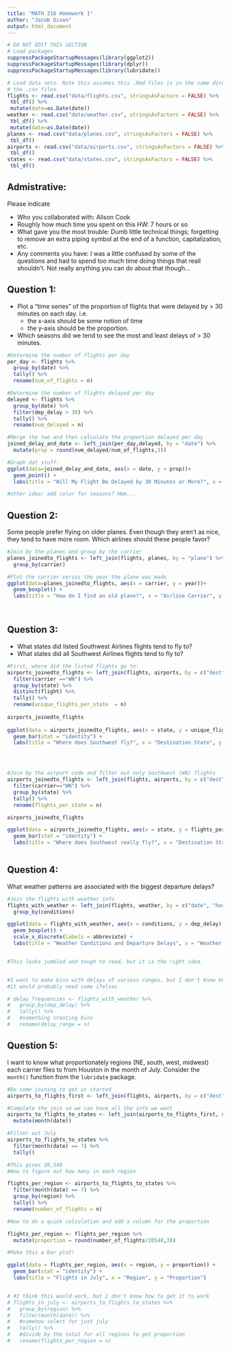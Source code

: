 ```yaml
---
title: "MATH 216 Homework 1"
author: "Jacob Dixon"
output: html_document
---
```


```r
# DO NOT EDIT THIS SECTION
# Load packages
suppressPackageStartupMessages(library(ggplot2))
suppressPackageStartupMessages(library(dplyr))
suppressPackageStartupMessages(library(lubridate))
```
```r
# Load data sets. Note this assumes this .Rmd files is in the same directory as
# the .csv files.
flights <- read.csv("data/flights.csv", stringsAsFactors = FALSE) %>% 
 tbl_df() %>%
 mutate(date=as.Date(date))
weather <- read.csv("data/weather.csv", stringsAsFactors = FALSE) %>% 
 tbl_df() %>%
 mutate(date=as.Date(date))
planes <- read.csv("data/planes.csv", stringsAsFactors = FALSE) %>% 
 tbl_df()
airports <- read.csv("data/airports.csv", stringsAsFactors = FALSE) %>% 
 tbl_df()
states <- read.csv("data/states.csv", stringsAsFactors = FALSE) %>% 
 tbl_df()
```





## Admistrative:

Please indicate

* Who you collaborated with: Alison Cook
* Roughly how much time you spent on this HW: 7 hours or so
* What gave you the most trouble: Dumb little technical things; forgetting to remove an extra piping symbol at the end of a function, capitalization, etc. 
* Any comments you have: I was a little confused by some of the questions and had to spend too much time doing things that reall shouldn't. Not really anything you can do about that though...





## Question 1:

* Plot a "time series" of the proportion of flights that were delayed by > 30 minutes on each day.  i.e.
    + the x-axis should be some notion of time
    + the y-axis should be the proportion.
* Which seasons did we tend to see the most and least delays of > 30 minutes.

```r

#Determine the number of flights per day
per_day <- flights %>% 
  group_by(date) %>% 
  tally() %>% 
  rename(num_of_flights = n)

#Determine the number of flights delayed per day
delayed <- flights %>% 
  group_by(date) %>% 
  filter(dep_delay > 30) %>% 
  tally() %>% 
  rename(num_delayed = n)

#Merge the two and then calculate the proportion delayed per day
joined_delay_and_date <- left_join(per_day,delayed, by = "date") %>% 
  mutate(prop = round(num_delayed/num_of_flights,3))

#Graph dat stuff. 
ggplot(data=joined_delay_and_date, aes(x = date, y = prop))+
  geom_point() +
  labs(title = "Will My Flight Be Delayed by 30 Minutes or More?", x = "Date", y = "Proportion of Delayed Flights")

#other idea: add color for seasons? Hmm...

```



## Question 2:

Some people prefer flying on older planes.  Even though they aren't as nice,
they tend to have more room.  Which airlines should these people favor?

```r

#Join by the planes and group by the carrier
planes_joinedto_flights <- left_join(flights, planes, by = "plane") %>% 
  group_by(carrier)

#Plot the carrier versus the year the plane was made 
ggplot(data=planes_joinedto_flights, aes(x = carrier, y = year))+
  geom_boxplot() +
  labs(title = "How do I find an old plane?", x = "Airline Carrier", y = "Year the aircraft was built")

  

```







## Question 3:

* What states did listed Southwest Airlines flights tend to fly to?
* What states did all Southwest Airlines flights tend to fly to?


```r

#First, where did the listed flights go to:
airports_joinedto_flights <- left_join(flights, airports, by = c("dest" = "iata")) %>% 
  filter(carrier =="WN") %>% 
  group_by(state) %>% 
  distinct(flight) %>% 
  tally() %>% 
  rename(unique_flights_per_state  = n)
  
airports_joinedto_flights
 
ggplot(data = airports_joinedto_flights, aes(x = state, y = unique_flights_per_state)) +
  geom_bar(stat = "identity") +
  labs(title = "Where does Southwest fly?", x = "Destination State", y = "Number of Flights")




#Join by the airport code and filter out only Southwest (WN) flights
airports_joinedto_flights <- left_join(flights, airports, by = c("dest" = "iata")) %>% 
  filter(carrier=="WN") %>% 
  group_by(state) %>% 
  tally() %>% 
  rename(flights_per_state = n)

airports_joinedto_flights

ggplot(data = airports_joinedto_flights, aes(x = state, y = flights_per_state)) +
  geom_bar(stat = "identity") +
  labs(title = "Where does Southwest really fly?", x = "Destination State", y = "Number of Flights")



```





## Question 4:

What weather patterns are associated with the biggest departure delays?

```r

#Join the flights with weather info 
flights_with_weather <- left_join(flights, weather, by = c("date", "hour") ) %>% 
  group_by(conditions)

ggplot(data = flights_with_weather, aes(x = conditions, y = dep_delay)) +
  geom_boxplot() + 
  scale_x_discrete(labels = abbreviate) +
  labs(title = "Weather Conditions and Departure Delays", x = "Weather Condition Abbreviation", y = "Delay Length")


#This looks jumbled and tough to read, but it is the right idea. 


#I want to make bins with delays of various ranges, but I don't know how to make that kind of statement
#it would probably need some ifelses 

# delay_frequencies <- flights_with_weather %>% 
#   group_by(dep_delay) %>% 
#   tally() %>% 
#   #something creating bins
#   rename(delay_range = n)


```





## Question 5:

I want to know what proportionately regions (NE, south, west, midwest) each 
carrier flies to from Houston in the month of July.  Consider the `month()`
function from the `lubridate` package.

```r

#Do some joining to get us started
airports_to_flights_first <- left_join(flights, airports, by = c("dest" = "iata"))

#Complete the join so we can have all the info we want
airports_to_flights_to_states <- left_join(airports_to_flights_first, states, by = "state") %>% 
  mutate(month(date))

#Filter out July
airports_to_flights_to_states %>% 
  filter(month(date) == 7) %>% 
  tally()

#This gives 20,548
#Now to figure out how many in each region

flights_per_region <- airports_to_flights_to_states %>% 
  filter(month(date) == 7) %>% 
  group_by(region) %>% 
  tally() %>% 
  rename(number_of_flights = n)

#Now to do a quick calculation and add a column for the proportion

flights_per_region <- flights_per_region %>% 
  mutate(proportion = round(number_of_flights/20548,3))

#Make this a bar plot! 

ggplot(data = flights_per_region, aes(x = region, y = proportion)) +
  geom_bar(stat = "identity") +
  labs(title = "Flights in July", x = "Region", y = "Proportion")


# #I think this would work, but I don't know how to get it to work 
# flights_in_july <- airports_to_flights_to_states %>% 
#   group_by(region) %>%
#   filter(month(date)) %>% 
#   #somehow select for just july
#   tally() %>%
#   #divide by the total for all regions to get proportion
#   rename(flights_per_region = n)


```
